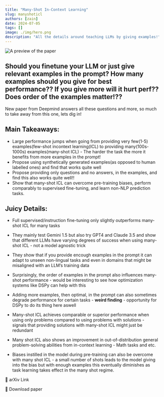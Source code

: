```yaml
---
title: "Many-Shot In-Context Learning"
slug: manyshoticl
authors: [zain]
date: 2024-07-05
tags: []
image: ./img/hero.png
description: "All the details around teaching LLMs by giving examples!"
---
```

![A preview of the paper](./img/hero.png)

<!-- truncate -->


## Should you finetune your LLM or just give relevant examples in the prompt? How many examples should you give for best performance?? If you give more will it hurt perf?? Does order of the examples matter!??

New paper from Deepmind answers all these questions and more, so much to take away from this one, lets dig in!

## Main Takeaways:
- Large performance jumps when going from providing very few(1-5) examples(few-shot incontext learning(ICL) to providing many(100s-1000s) examples(many-shot ICL) - The harder the task the more it benefits from more examples in the prompt!
- Propose using synthetically generated examples(as opposed to human labelled ones) and find that works quite well
- Propose providing only questions and no answers, in the examples, and find this also works quite well!!
- Show that many-shot ICL can overcome pre-training biases, perform comparably to supervised fine-tuning, and learn non-NLP prediction tasks.

## Juicy Details:

- Full supervised/instruction fine-tuning only slightly outperforms many-shot ICL for many tasks

- They mainly test Gemini 1.5 but also try GPT4 and Claude 3.5 and show that different LLMs have varying degrees of success when using many-shot ICL - not a model agnostic trick

- They show that if you provide encough examples in the prompt it can adapt to unseen non-lingual tasks and even in domains that might be misaligned with an LLM’s training data

- Surprisingly, the order of examples in the prompt also influences many-shot performance - would be interesting to see how optimization systems like DSPy can help with this

- Adding more examples, then optimal, in the prompt can also sometimes degrade performance for certain tasks - **weird finding** - opportunity for DSPy to do its thing here aswell

- Many-shot ICL achieves comparable or superior performance when using only problems compared to using problems with solutions - signals that providing solutions with many-shot ICL might just be redundant

- Many shot ICL also shows an improvement in out-of-distribution general problem-solving abilities from in-context learning - Math tasks and etc.

- Biases instilled in the model during pre-training can also be overcome with many shot ICL - a small number of shots leads to the model giving into the bias but with enough examples this eventually diminishes as task learning takes effect in the many shot regime.

<p>
  <DownloadButton link='https://arxiv.org/abs/2404.11018'>🔗 arXiv Link</DownloadButton>
</p>
<p>
  <DownloadButton link='https://arxiv.org/pdf/2404.11018'>📜 Download paper</DownloadButton>
</p>

<!-- We could create a specific template for Paper Review's -->

<WhatNext />
